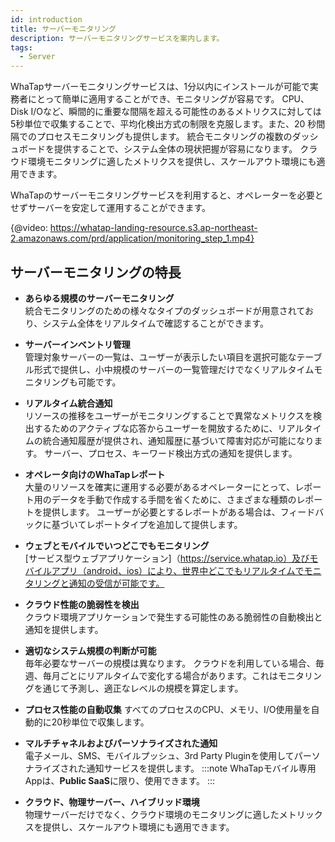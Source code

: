 ```yaml
---
id: introduction
title: サーバーモニタリング
description: サーバーモニタリングサービスを案内します。
tags:
  - Server
---
```


WhaTapサーバーモニタリングサービスは、1分以内にインストールが可能で実務者にとって簡単に適用することができ、モニタリングが容易です。 CPU、Disk I/Oなど、瞬間的に重要な間隔を超える可能性のあるメトリクスに対しては5秒単位で収集することで、平均化検出方式の制限を克服します。また、20 秒間隔でのプロセスモニタリングも提供します。 
統合モニタリングの複数のダッシュボードを提供することで、システム全体の現状把握が容易になります。 クラウド環境モニタリングに適したメトリクスを提供し、スケールアウト環境にも適用できます。 

WhaTapのサーバーモニタリングサービスを利用すると、オペレーターを必要とせずサーバーを安定して運用することができます。 

{@video: https://whatap-landing-resource.s3.ap-northeast-2.amazonaws.com/prd/application/monitoring_step_1.mp4}

## サーバーモニタリングの特長

-   **あらゆる規模のサーバーモニタリング**<br/>
      統合モニタリングのための様々なタイプのダッシュボードが用意されており、システム全体をリアルタイムで確認することができます。 

-   **サーバーインベントリ管理**<br/>
      管理対象サーバーの一覧は、ユーザーが表示したい項目を選択可能なテーブル形式で提供し、小中規模のサーバーの一覧管理だけでなくリアルタイムモニタリングも可能です。

-   **リアルタイム統合通知**<br/>
      リソースの推移をユーザーがモニタリングすることで異常なメトリクスを検出するためのアクティブな応答からユーザーを開放するために、リアルタイムの統合通知履歴が提供され、通知履歴に基づいて障害対応が可能になります。 サーバー、プロセス、キーワード検出方式の通知を提供します。

-   **オペレータ向けのWhaTapレポート**<br/>
      大量のリソースを確実に運用する必要があるオペレーターにとって、レポート用のデータを手動で作成する手間を省くために、さまざまな種類のレポートを提供します。 ユーザーが必要とするレポートがある場合は、フィードバックに基づいてレポートタイプを追加して提供します。

-   **ウェブとモバイルでいつどこでもモニタリング**<br/>
      [サービス型ウェブアプリケーション]（https://service.whatap.io）及びモバイルアプリ（android、ios）により、世界中どこでもリアルタイムでモニタリングと通知の受信が可能です。

-   **クラウド性能の脆弱性を検出**<br/>
      クラウド環境アプリケーションで発生する可能性のある脆弱性の自動検出と通知を提供します。

-   **適切なシステム規模の判断が可能**<br/>
      毎年必要なサーバーの規模は異なります。 クラウドを利用している場合、毎週、毎月ごとにリアルタイムで変化する場合があります。これはモニタリングを通じて予測し、適正なレベルの規模を算定します。

-   **プロセス性能の自動収集**
    すべてのプロセスのCPU、メモリ、I/O使用量を自動的に20秒単位で収集します。

-   **マルチチャネルおよびパーソナライズされた通知**<br/>
        電子メール、SMS、モバイルプッシュ、3rd Party Pluginを使用してパーソナライズされた通知サービスを提供します。
    :::note
    WhaTapモバイル専用Appは、**Public SaaS**に限り、使用できます。
    :::

-   **クラウド、物理サーバー、ハイブリッド環境**<br/>
      物理サーバーだけでなく、クラウド環境のモニタリングに適したメトリックスを提供し、スケールアウト環境にも適用できます。

<!--
실무자 관점으로 빠르게 적용할 수 있으며 쉽게 모니터링 가능합니다. 1분 이내 설치할 수 있어 급박한 환경에도 바로 적용할 수 있습니다. 직관적인 화면 구성으로 별도의 교육 없이도 용이한 모니터링이 가능합니다. 
-->
